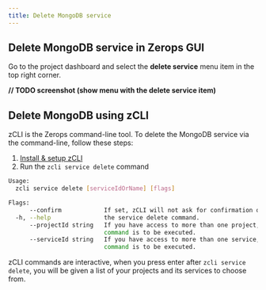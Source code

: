 ```yaml
---
title: Delete MongoDB service
---
```

## Delete MongoDB service in Zerops GUI
Go to the project dashboard and select the **delete service** menu item in the top right corner.

**// TODO screenshot (show menu with the delete service item)**

## Delete MongoDB using zCLI
zCLI is the Zerops command-line tool. To delete the MongoDB service via the command-line, follow these steps:
1. [Install & setup zCLI](/references/cli)
2. Run the `zcli service delete` command  

```sh
Usage:
  zcli service delete [serviceIdOrName] [flags]

Flags:
      --confirm            If set, zCLI will not ask for confirmation of destructive operations.
  -h, --help               the service delete command.
      --projectId string   If you have access to more than one project, you must specify the project ID for which the
                           command is to be executed.
      --serviceId string   If you have access to more than one service, you must specify the service ID for which the
                           command is to be executed.
```

zCLI commands are interactive, when you press enter after `zcli service delete`, you will be given a list of your projects and its services to choose from.

